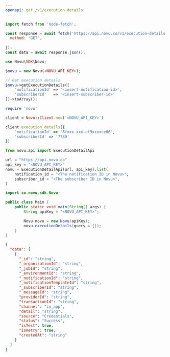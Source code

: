 ```yaml
---
openapi: get /v1/execution-details
---
```


<Snippet file="apikey-warning.mdx" />

<RequestExample>

```javascript Node.js
import fetch from 'node-fetch';

const response = await fetch('https://api.novu.co/v1/execution-details', {
  method: 'GET',
  
});
const data = await response.json();
```


```php PHP
use Novu\SDK\Novu;

$novu = new Novu(<NOVU_API_KEY>);

// Get execution details
$novu->getExecutionDetails([
    'notificationId' => '<insert-notification-id>',
    'subscriberId'   => '<insert-subscriber-id>'
])->toArray();

```

```ruby Ruby
require 'novu'

client = Novu::Client.new('<NOVU_API_KEY>')

client.execution_details({
    'notificationId' => '8fxxx-xxx-ef9xxxxce66',
    'subscriberId' => '7789'
})
```

```python Python
from novu.api import ExecutionDetailApi

url = "https://api.novu.co"
api_key = "<NOVU_API_KEY>"
novu = ExecutionDetailApi(url, api_key).list(
    notification_id = "<The notification ID in Novu>",
    subscriber_id = "<The subscriber ID in Novu>",
)
```

```java Java
import co.novu.sdk.Novu;

public class Main {
    public static void main(String[] args) {
        String apiKey = "<NOVU_API_KEY>";

        Novu novu = new Novu(apiKey);
        novu.executionDetails(query = {});
    }
}
```

</RequestExample>

<ResponseExample>

```json Response
{
  "data": [
    {
      "_id": "string",
      "_organizationId": "string",
      "_jobId": "string",
      "_environmentId": "string",
      "_notificationId": "string",
      "_notificationTemplateId": "string",
      "_subscriberId": "string",
      "_messageId": "string",
      "providerId": "string",
      "transactionId": "string",
      "channel": "in_app",
      "detail": "string",
      "source": "Credentials",
      "status": "Success",
      "isTest": true,
      "isRetry": true,
      "createdAt": "string"
    }
  ]
}
```

</ResponseExample>